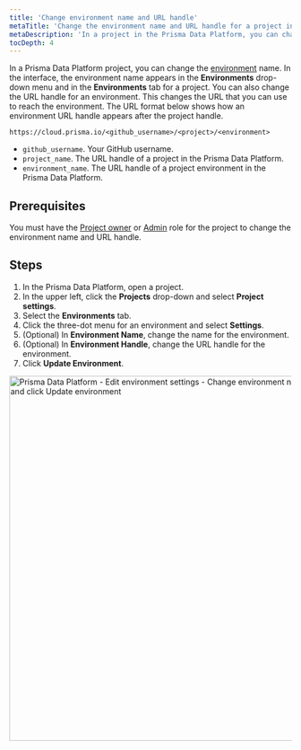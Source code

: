 ```yaml
---
title: 'Change environment name and URL handle'
metaTitle: 'Change the environment name and URL handle for a project in the Prisma Data Platform'
metaDescription: 'In a project in the Prisma Data Platform, you can change the environment name and URL handle and modify how the environment appears in the interface and in the URL that leads to the environment.'
tocDepth: 4
---
```


<TopBlock>

In a Prisma Data Platform project, you can change the [environment](../) name. In the interface, the environment name appears in the **Environments** drop-down menu and in the **Environments** tab for a project.
You can also change the URL handle for an environment. This changes the URL that you can use to reach the environment. The URL format below shows how an environment URL handle appears after the project handle.

`https://cloud.prisma.io/<github_username>/<project>/<environment>`

- `github_username`. Your GitHub username.
- `project_name`. The URL handle of a project in the Prisma Data Platform.
- `environment_name`. The URL handle of a project environment in the Prisma Data Platform.

</TopBlock>

## Prerequisites

You must have the [Project owner](../../members/roles-permissions) or [Admin](../../members/roles-permissions) role for the project to change the environment name and URL handle.

## Steps

1. In the Prisma Data Platform, open a project.
2. In the upper left, click the **Projects** drop-down and select **Project settings**.
3. Select the **Environments** tab.
4. Click the three-dot menu for an environment and select **Settings**.
5. (Optional) In **Environment Name**, change the name for the environment.
6. (Optional) In **Environment Handle**, change the URL handle for the environment.
7. Click **Update Environment**.

<img
  src="../../images/environments/edit-01-change-name-and-URL-handle.png"
  alt="Prisma Data Platform - Edit environment settings - Change environment name and URL handle and click Update environment"
  width="650px"
/>

